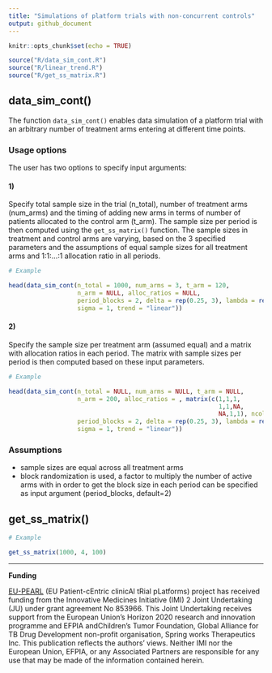 ---
title: "Simulations of platform trials with non-concurrent controls"
output: github_document
---

```{r setup, include=FALSE}
knitr::opts_chunk$set(echo = TRUE)

source("R/data_sim_cont.R")
source("R/linear_trend.R")
source("R/get_ss_matrix.R")
```

## data_sim_cont()

The function `data_sim_cont()` enables data simulation of a platform trial with an arbitrary number of treatment arms entering at different time points.

### Usage options

The user has two options to specify input arguments:

#### 1)

Specify total sample size in the trial (n_total), number of treatment arms (num_arms) and the timing of adding new arms in terms of number of patients allocated to the control arm (t_arm). The sample size per period is then computed using the `get_ss_matrix()` function. The sample sizes in treatment and control arms are varying, based on the 3 specified parameters and the assumptions of equal sample sizes for all treatment arms and 1:1:...:1 allocation ratio in all periods.

```{r}
# Example

head(data_sim_cont(n_total = 1000, num_arms = 3, t_arm = 120, 
                   n_arm = NULL, alloc_ratios = NULL, 
                   period_blocks = 2, delta = rep(0.25, 3), lambda = rep(0.15, 4), 
                   sigma = 1, trend = "linear"))
```


#### 2)

Specify the sample size per treatment arm (assumed equal) and a matrix with allocation ratios in each period. The matrix with sample sizes per period is then computed based on these input parameters.

```{r}
# Example

head(data_sim_cont(n_total = NULL, num_arms = NULL, t_arm = NULL, 
                   n_arm = 200, alloc_ratios = , matrix(c(1,1,1,
                                                          1,1,NA,
                                                          NA,1,1), ncol = 3, byrow = T),
                   period_blocks = 2, delta = rep(0.25, 3), lambda = rep(0.15, 4), 
                   sigma = 1, trend = "linear"))
```

### Assumptions

- sample sizes are equal across all treatment arms
- block randomization is used, a factor to multiply the number of active arms with in order to get the block size in each period can be specified as input argument (period_blocks, default=2)

## get_ss_matrix()

```{r}
# Example 

get_ss_matrix(1000, 4, 100)
```


---

**Funding**

[EU-PEARL](https://eu-pearl.eu/) (EU Patient-cEntric clinicAl tRial pLatforms) project has received funding from the Innovative Medicines Initiative (IMI) 2 Joint Undertaking (JU) under grant agreement No 853966. This Joint Undertaking receives support from the European Union’s Horizon 2020 research and innovation programme and EFPIA andChildren’s Tumor Foundation, Global Alliance for TB Drug Development non-profit organisation, Spring works Therapeutics Inc. This publication reflects the authors’ views. Neither IMI nor the European Union, EFPIA, or any Associated Partners are responsible for any use that may be made of the information contained herein.


<!-- ## Example?? -->

<!-- This is an R Markdown format used for publishing markdown documents to GitHub. When you click the **Knit** button all R code chunks are run and a markdown file (.md) suitable for publishing to GitHub is generated. -->

<!-- ... Including Plots -->

<!-- You can also embed plots, for example: -->

<!-- ```{r pressure, echo=FALSE} -->
<!-- plot(pressure) -->
<!-- ``` -->

<!-- Note that the `echo = FALSE` parameter was added to the code chunk to prevent printing of the R code that generated the plot. -->
